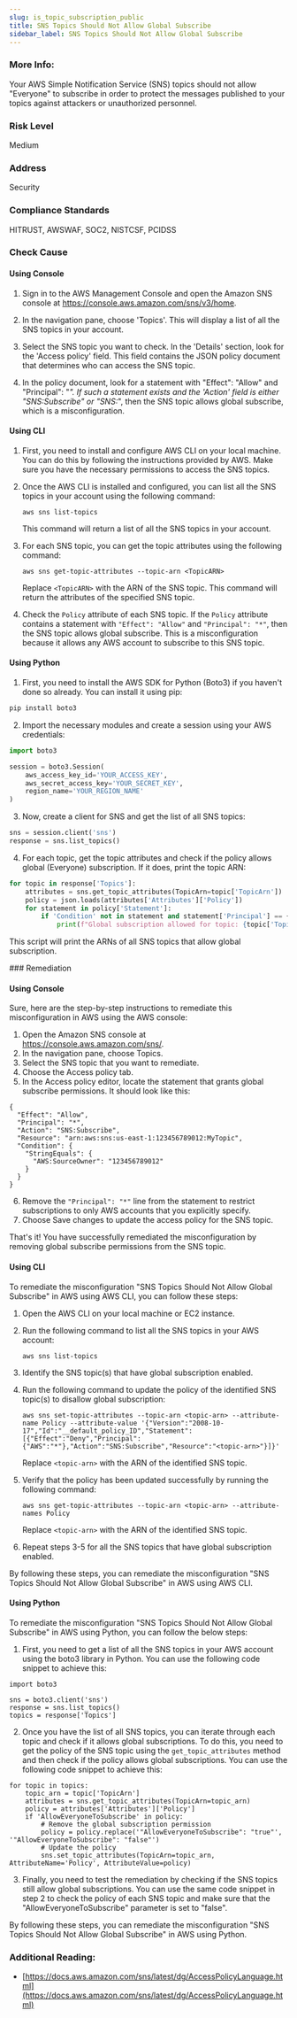 ```yaml
---
slug: is_topic_subscription_public
title: SNS Topics Should Not Allow Global Subscribe
sidebar_label: SNS Topics Should Not Allow Global Subscribe
---
```


### More Info:

Your AWS Simple Notification Service (SNS) topics should not allow "Everyone" to subscribe in order to protect the messages published to your topics against attackers or unauthorized personnel.

### Risk Level

Medium

### Address

Security

### Compliance Standards

HITRUST, AWSWAF, SOC2, NISTCSF, PCIDSS



<Tabs><Tab title='Cause'>
### Check Cause

#### Using Console

1. Sign in to the AWS Management Console and open the Amazon SNS console at https://console.aws.amazon.com/sns/v3/home.

2. In the navigation pane, choose 'Topics'. This will display a list of all the SNS topics in your account.

3. Select the SNS topic you want to check. In the 'Details' section, look for the 'Access policy' field. This field contains the JSON policy document that determines who can access the SNS topic.

4. In the policy document, look for a statement with "Effect": "Allow" and "Principal": "*". If such a statement exists and the 'Action' field is either "SNS:Subscribe" or "SNS:*", then the SNS topic allows global subscribe, which is a misconfiguration.

#### Using CLI

1. First, you need to install and configure AWS CLI on your local machine. You can do this by following the instructions provided by AWS. Make sure you have the necessary permissions to access the SNS topics.

2. Once the AWS CLI is installed and configured, you can list all the SNS topics in your account using the following command:

   ```
   aws sns list-topics
   ```
   This command will return a list of all the SNS topics in your account.

3. For each SNS topic, you can get the topic attributes using the following command:

   ```
   aws sns get-topic-attributes --topic-arn <TopicARN>
   ```
   Replace `<TopicARN>` with the ARN of the SNS topic. This command will return the attributes of the specified SNS topic.

4. Check the `Policy` attribute of each SNS topic. If the `Policy` attribute contains a statement with `"Effect": "Allow"` and `"Principal": "*"`, then the SNS topic allows global subscribe. This is a misconfiguration because it allows any AWS account to subscribe to this SNS topic.

#### Using Python

1. First, you need to install the AWS SDK for Python (Boto3) if you haven't done so already. You can install it using pip:

```python
pip install boto3
```

2. Import the necessary modules and create a session using your AWS credentials:

```python
import boto3

session = boto3.Session(
    aws_access_key_id='YOUR_ACCESS_KEY',
    aws_secret_access_key='YOUR_SECRET_KEY',
    region_name='YOUR_REGION_NAME'
)
```

3. Now, create a client for SNS and get the list of all SNS topics:

```python
sns = session.client('sns')
response = sns.list_topics()
```

4. For each topic, get the topic attributes and check if the policy allows global (Everyone) subscription. If it does, print the topic ARN:

```python
for topic in response['Topics']:
    attributes = sns.get_topic_attributes(TopicArn=topic['TopicArn'])
    policy = json.loads(attributes['Attributes']['Policy'])
    for statement in policy['Statement']:
        if 'Condition' not in statement and statement['Principal'] == {'AWS': '*'} and statement['Effect'] == 'Allow':
            print(f"Global subscription allowed for topic: {topic['TopicArn']}")
```

This script will print the ARNs of all SNS topics that allow global subscription.

</Tab>


<Tab title='Remediation'>
### Remediation

#### Using Console

Sure, here are the step-by-step instructions to remediate this misconfiguration in AWS using the AWS console:

1. Open the Amazon SNS console at https://console.aws.amazon.com/sns/.
2. In the navigation pane, choose Topics.
3. Select the SNS topic that you want to remediate.
4. Choose the Access policy tab.
5. In the Access policy editor, locate the statement that grants global subscribe permissions. It should look like this:

```
{
  "Effect": "Allow",
  "Principal": "*",
  "Action": "SNS:Subscribe",
  "Resource": "arn:aws:sns:us-east-1:123456789012:MyTopic",
  "Condition": {
    "StringEquals": {
      "AWS:SourceOwner": "123456789012"
    }
  }
}
```

6. Remove the `"Principal": "*"` line from the statement to restrict subscriptions to only AWS accounts that you explicitly specify.
7. Choose Save changes to update the access policy for the SNS topic.

That's it! You have successfully remediated the misconfiguration by removing global subscribe permissions from the SNS topic.

#### Using CLI

To remediate the misconfiguration "SNS Topics Should Not Allow Global Subscribe" in AWS using AWS CLI, you can follow these steps:

1. Open the AWS CLI on your local machine or EC2 instance.

2. Run the following command to list all the SNS topics in your AWS account:

   ```
   aws sns list-topics
   ```

3. Identify the SNS topic(s) that have global subscription enabled.

4. Run the following command to update the policy of the identified SNS topic(s) to disallow global subscription:

   ```
   aws sns set-topic-attributes --topic-arn <topic-arn> --attribute-name Policy --attribute-value '{"Version":"2008-10-17","Id":"__default_policy_ID","Statement":[{"Effect":"Deny","Principal":{"AWS":"*"},"Action":"SNS:Subscribe","Resource":"<topic-arn>"}]}'
   ```

   Replace `<topic-arn>` with the ARN of the identified SNS topic.

5. Verify that the policy has been updated successfully by running the following command:

   ```
   aws sns get-topic-attributes --topic-arn <topic-arn> --attribute-names Policy
   ```

   Replace `<topic-arn>` with the ARN of the identified SNS topic.

6. Repeat steps 3-5 for all the SNS topics that have global subscription enabled.

By following these steps, you can remediate the misconfiguration "SNS Topics Should Not Allow Global Subscribe" in AWS using AWS CLI.

#### Using Python

To remediate the misconfiguration "SNS Topics Should Not Allow Global Subscribe" in AWS using Python, you can follow the below steps:

1. First, you need to get a list of all the SNS topics in your AWS account using the boto3 library in Python. You can use the following code snippet to achieve this:

```
import boto3

sns = boto3.client('sns')
response = sns.list_topics()
topics = response['Topics']
```

2. Once you have the list of all SNS topics, you can iterate through each topic and check if it allows global subscriptions. To do this, you need to get the policy of the SNS topic using the `get_topic_attributes` method and then check if the policy allows global subscriptions. You can use the following code snippet to achieve this:

```
for topic in topics:
    topic_arn = topic['TopicArn']
    attributes = sns.get_topic_attributes(TopicArn=topic_arn)
    policy = attributes['Attributes']['Policy']
    if 'AllowEveryoneToSubscribe' in policy:
        # Remove the global subscription permission
        policy = policy.replace('"AllowEveryoneToSubscribe": "true"', '"AllowEveryoneToSubscribe": "false"')
        # Update the policy
        sns.set_topic_attributes(TopicArn=topic_arn, AttributeName='Policy', AttributeValue=policy)
```

3. Finally, you need to test the remediation by checking if the SNS topics still allow global subscriptions. You can use the same code snippet in step 2 to check the policy of each SNS topic and make sure that the "AllowEveryoneToSubscribe" parameter is set to "false".

By following these steps, you can remediate the misconfiguration "SNS Topics Should Not Allow Global Subscribe" in AWS using Python.

### Additional Reading:

- [https://docs.aws.amazon.com/sns/latest/dg/AccessPolicyLanguage.html](https://docs.aws.amazon.com/sns/latest/dg/AccessPolicyLanguage.html) 


</Tab>
</Tabs>